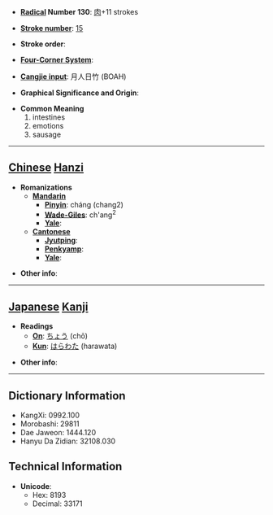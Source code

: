* '''[[Wiktionary:Chinese radical index| Radical]] Number 130''': [[Wiktionary:Chinese radical index 肉|肉]]+11 strokes

* '''[[Wiktionary:Chinese total strokes index|Stroke number]]''': [[Wiktionary:Chinese total strokes index 15|15]]

* '''Stroke order''': 

* '''[[Wiktionary:Chinese four corner index|Four-Corner System]]''': 

* '''[[Wiktionary:Chinese Cangjie index|Cangjie input]]''': 月人日竹 (BOAH)

* '''Graphical Significance and Origin''': 

* '''Common Meaning'''
*#intestines
*# emotions
*# sausage


----

== [[Chinese]] [[Hanzi]] ==

* '''Romanizations'''
** '''[[Mandarin]]'''
*** '''[[Pinyin]]''': cháng (chang2)
*** '''[[Wade-Giles]]''': ch'ang<sup>2</sup>
*** '''[[Yale]]''': 
** '''[[Cantonese]]'''
*** '''[[Jyutping]]''':
*** '''[[Penkyamp]]''': 
*** '''[[Yale]]''': 

* '''Other info''': 

----

== [[Japanese]] [[Kanji]] ==

* '''Readings'''
** '''[[On]]''': [[ちょう]] (chō)
** '''[[Kun]]''': [[はらわた]] (harawata)

* '''Other info''':  

----

== Dictionary Information ==

* KangXi: 0992.100
* Morobashi: 29811
* Dae Jaweon: 1444.120
* Hanyu Da Zidian: 32108.030

== Technical Information ==

* '''Unicode''':
** Hex: 8193
** Decimal: 33171